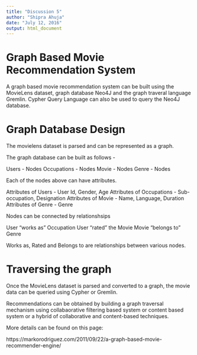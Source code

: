 ---
title: "Discussion 5"
author: "Shipra Ahuja"
date: "July 12, 2016"
output: html_document
---

# Graph Based Movie Recommendation System

A graph based movie recommendation system can be built using the MovieLens dataset, graph database Neo4J and the graph traveral language Gremlin.
Cypher Query Language can also be used to query the Neo4J database.

# Graph Database Design

The movielens dataset is parsed and can be represented as a graph.

The graph database can be built as follows -

Users - Nodes
Occupations - Nodes
Movie - Nodes
Genre - Nodes

Each of the nodes above can have attributes.

Attributes of Users - User Id, Gender, Age 
Attributes of Occupations - Sub-occupation, Designation
Attributes of Movie - Name, Language, Duration
Attributes of Genre - Genre

Nodes can be connected by relationshsips

User "works as" Occupation
User "rated" the Movie
Movie "belongs to" Genre

Works as, Rated and Belongs to are relationships between various nodes.


# Traversing the graph

Once the MovieLens dataset is parsed and converted to a graph, the movie data can be queried using Cypher or Gremlin. 

Recommendations can be obtained by building a graph traversal mechanism using collabaorative filtering based system or content based system or a hybrid of collaborative and content-based techniques.


More details can be found on this page:

https://markorodriguez.com/2011/09/22/a-graph-based-movie-recommender-engine/


